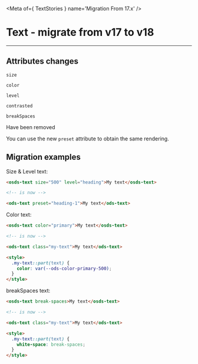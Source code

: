 
<Meta of={ TextStories } name='Migration From 17.x' />

# Text - migrate from v17 to v18
----

## Attributes changes

`size` <ods-badge size="sm" color="critical" label="Removed"></ods-badge>

`color` <ods-badge size="sm" color="critical" label="Removed"></ods-badge>

`level` <ods-badge size="sm" color="critical" label="Removed"></ods-badge>

`contrasted` <ods-badge size="sm" color="critical" label="Removed"></ods-badge>

`breakSpaces` <ods-badge size="sm" color="critical" label="Removed"></ods-badge>

Have been removed

You can use the new `preset` attribute to obtain the same rendering.

## Migration examples

Size & Level text:

```html
<osds-text size="500" level="heading">My text</osds-text>

<!-- is now -->

<ods-text preset="heading-1">My text</ods-text>
```

Color text:

```html
<osds-text color="primary">My text</osds-text>

<!-- is now -->

<ods-text class="my-text">My text</ods-text>

<style>
  .my-text::part(text) {
    color: var(--ods-color-primary-500);
  }
</style>
```

breakSpaces text:

```html
<osds-text break-spaces>My text</osds-text>

<!-- is now -->

<ods-text class="my-text">My text</ods-text>

<style>
  .my-text::part(text) {
    white-space: break-spaces;
  }
</style>
```
